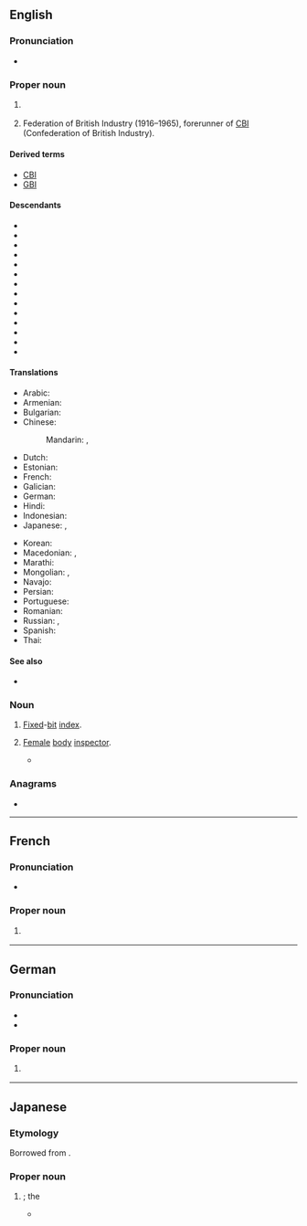 ==English==

===Pronunciation===
* {{IPA|en|/ˈɛf.biː.aɪ/}}

===Proper noun===
{{en-proper noun}}

# {{lb|en|US}} {{initialism of|en|[[Federal Bureau of Investigation]]}}
# {{lb|en|British}} Federation of British Industry (1916–1965), forerunner of [[CBI]] (Confederation of British Industry).

====Derived terms====
{{sense|Federal Bureau of Investigation}}
* [[CBI]] {{gloss|California Bureau of Investigation}}
* [[GBI]] {{gloss|Georgia Bureau of Investigation}}

====Descendants====
* {{desc|ar|إِف بِي أَي|bor=1}}
* {{desc|bg|ФБР|bor=1}}
* {{desc|nl|FBI|bor=1}}
* {{desc|fr|FBI|bor=1}}
* {{desc|gl|FBI|bor=1}}
* {{desc|hi|एफ़ बी आई|bor=1}}
* {{desc|id|FBI|bor=1}}
* {{desc|ja|エフ・ビー・アイ|bor=1}}
* {{desc|mr|एफ्.बी.आय्.|bor=1}}
* {{desc|fa|اف‌بی‌آی|bor=1}}
* {{desc|pt|FBI|bor=1}}
* {{desc|ro|FBI|bor=1}}
* {{desc|ru|ФБР|bor=1}}
* {{desc|th|เอฟบีไอ|bor=1}}

====Translations====
{{trans-top|Federal Bureau of Investigation}}
* Arabic: {{t|ar|إِف بِي أَي|m|tr=ʾef bī ʾay}}
* Armenian: {{t|hy|ՀԴԲ}}
* Bulgarian: {{t|bg|ФБР|n}}
* Chinese:
*: Mandarin: {{t+|cmn|聯邦調查局}}, {{t+|cmn|联邦调查局|tr=liánbāng diàochájú}}
* Dutch: {{t+|nl|FBI|m}}
* Estonian: {{t|et|Föderaalne Juurdlusbüroo}}
* French: {{t+|fr|FBI|m}}
* Galician: {{t|gl|FBI|m}}
* German: {{t+|de|FBI|m|n}}
* Hindi: {{t|hi|एफ़ बी आई|sc=Deva}}
* Indonesian: {{t|id|FBI}}
* Japanese: {{t|ja|エフ・ビー・アイ|tr=efu-bī-ai}}, {{t|ja|連邦捜査局|tr=れんぽうそうさきょく, renpō sōsakyoku|sc=Jpan}}
{{trans-mid}}
* Korean: {{t|ko|연방수사국|sc=Kore}}
* Macedonian: {{t|mk|Еф-би-ај|n}}, {{t|mk|Федерално истражно биро|n}}
* Marathi: {{t|mr|एफ्.बी.आय्.|sc=Deva}}
* Mongolian: {{t|mn|ХМТ|sc=Cyrl}}, {{t|mn|Холбооны мөрдөх товчоо|sc=Cyrl}}
* Navajo: {{t|nv|Wááshindoon bisiláo nidaʼałkaahígíí}}
* Persian: {{t|fa|اف‌بی‌آی|tr=ef-bi-ây|sc=fa-Arab}}
* Portuguese: {{t+|pt|FBI|m}}
* Romanian: {{t|ro|FBI}}
* Russian: {{t+|ru|ФБР|n}}, {{t|ru|Федера́льное бюро́ рассле́дований|n}}
* Spanish: {{t+|es|FBI|m}}
* Thai: {{t|th|เอฟบีไอ}}
{{trans-bottom}}

====See also====
* {{pedia|Federal Bureau of Investigation}}

===Noun===
{{en-noun|?}}

# [[fixed|Fixed]]-[[bit]] [[index]].
# {{lb|en|US|humorous}} [[female|Female]] [[body]] [[inspector]].
#* {{quote-book|en|author=Jeffery Self|title=Straight People: A Spotter's Guide to the Fascinating World of Heterosexuals|year=2013|publisher=Running Press|url=https://books.google.com/books?id=Asc_DgAAQBAJ&pg=PT87&dq=%22FBI%22+female+body&hl=&cd=10&source=gbs_api#v=onepage&q=%22FBI%22%20female%20body&f=false|isbn=978-0-7624-4898-2|passage=Groups of Heterosexuals gather in Daytona Beach to tan their normally pale skin, eat fried shrimp, and buy novelty T-shirts that say things like ''Don't talk to me until I've had my coffee!'' and '''''FBI''': Female Body Inspector''.}}

===Anagrams===
* {{anagrams|en|a=bfi|BFI|BIF|FIB|IBF|bif|fib}}

{{cln|en|initialisms|three-letter abbreviations}}
{{C|en|Organizations}}

----

==French==

===Pronunciation===
* {{fr-IPA|èfbi-ail}}

===Proper noun===
{{fr-proper noun|g=m}}

# {{l|en|FBI}} {{gloss|Federal Bureau of Investigation}}

----

==German==

===Pronunciation===
* {{IPA|de|/ɛfbiːˈʔaɪ̯/}}
* {{audio|de|De-FBI.ogg|Audio}}

===Proper noun===
{{de-proper noun|n:m}}

# {{l|en|FBI}} {{gloss|Federal Bureau of Investigation}}

----

==Japanese==

===Etymology===
Borrowed from {{bor|ja|en|FBI|sort=えふびいあい}}.

===Proper noun===
{{ja-pos|proper|エフ%ビー%アイ|エフ・%ビー・%アイ}}

# {{syn of|ja|連邦捜査局|tr=Renpō Sōsakyoku||[[Federal Bureau of Investigation]]}}; the {{l|en|FBI}}
#* {{quote-song|ja|year=2020|lyricist={{ja-r|linkto=w:ja:の子|の子|^のこ}}|title={{ja-r|linkto=|るるちゃんの自%殺%配%信|^るる-ちゃん の じ%さつ% はい%しん}}|trans-title=Ruru-chan's Suicide Livestream|album={{ja-r|linkto=w:ja:児童カルテ|児%童カルテ|^じ%どう カルテ}}|url=|artist={{ja-r|linkto=w:ja:神聖かまってちゃん|神%聖かまってちゃん|^しん%せい ^かまって-ちゃん}} &#91;{{w|Shinsei Kamattechan}}&#93;}}
#*: {{ja-usex|'''F%B%I'''に[[聞く|聞い]]たって[[分かる|分かん]]ない<br>[[彼%女]]の[[メッセージ]]|'''エフ%ビー%アイ''' に きいたって わかんない<br>かの%じょ の メッセージ|You won't get her message<br>even if you ask the '''FBI'''}}

{{topics|ja|Organizations|United States|sort=えふびいあい}}